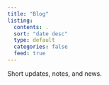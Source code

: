 ```yaml
---
title: "Blog"
listing:
  contents: .
  sort: "date desc"
  type: default
  categories: false
  feed: true
---
```


Short updates, notes, and news.
